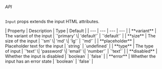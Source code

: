 ###### API
`Input` props extends the input HTML attributes. 

<div style={{ width: '100%', overflow: 'auto'}}>
| Property | Description | Type | Default |
| --- | --- | --- | --- |
| **variant** | The variant of the input | `'primary' \| 'default'` | `'default'` |
| **size** | The size of the input | `'sm' \| 'md' \| 'lg'` | `'md'` |
| **placeholder** | Placeholder text for the input | `string` | `undefined` |
| **type** | The type of input | `'text' \| 'password' \| 'email' \| 'number'` | `'text'` |
| **disabled** | Whether the input is disabled | `boolean` | `false` |
| **error** | Whether the input has an error state | `boolean` | `false` |
</div> 